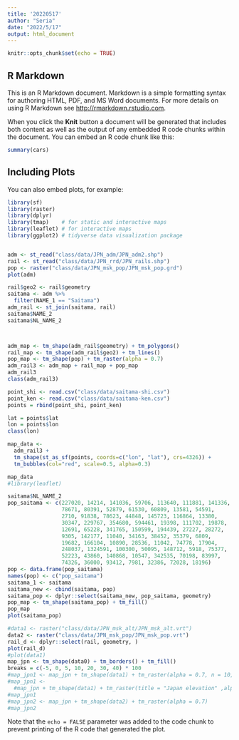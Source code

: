 ```yaml
---
title: '20220517'
author: "Seria"
date: "2022/5/17"
output: html_document
---
```


```r
knitr::opts_chunk$set(echo = TRUE)
```

## R Markdown

This is an R Markdown document. Markdown is a simple formatting syntax for authoring HTML, PDF, and MS Word documents. For more details on using R Markdown see <http://rmarkdown.rstudio.com>.

When you click the **Knit** button a document will be generated that includes both content as well as the output of any embedded R code chunks within the document. You can embed an R code chunk like this:

```r
summary(cars)
```

## Including Plots

You can also embed plots, for example:

```r
library(sf)
library(raster)
library(dplyr)
library(tmap)    # for static and interactive maps
library(leaflet) # for interactive maps
library(ggplot2) # tidyverse data visualization package


adm <- st_read("class/data/JPN_adm/JPN_adm2.shp")
rail <- st_read("class/data/JPN_rrd/JPN_rails.shp")
pop <- raster("class/data/JPN_msk_pop/JPN_msk_pop.grd")
plot(adm)

rail$geo2 <- rail$geometry
saitama <- adm %>%
  filter(NAME_1 == "Saitama") 
adm_rail <- st_join(saitama, rail)
saitama$NAME_2
saitama$NL_NAME_2



adm_map <- tm_shape(adm_rail$geometry) + tm_polygons()
rail_map <- tm_shape(adm_rail$geo2) + tm_lines()
pop_map <- tm_shape(pop) + tm_raster(alpha = 0.7)
adm_rail3 <- adm_map + rail_map + pop_map
adm_rail3
class(adm_rail3)

```

```r
point_shi <- read.csv("class/data/saitama-shi.csv")
point_ken <- read.csv("class/data/saitama-ken.csv")
points = rbind(point_shi, point_ken)

lat = points$lat
lon = points$lon
class(lon)

map_data <- 
  adm_rail3 +
  tm_shape(st_as_sf(points, coords=c("lon", "lat"), crs=4326)) +
  tm_bubbles(col="red", scale=0.5, alpha=0.3)

map_data  
#library(leaflet)

```

```r
saitama$NL_NAME_2
pop_saitama <- c(227020, 14214, 141036, 59706, 113640, 111881, 141336,
                 78671, 80391, 52879, 61530, 60809, 13581, 54591, 
                 2710, 91838, 78623, 44848, 145723, 116864, 13380,
                 30347, 229767, 354680, 594461, 19398, 111702, 19878,
                 12691, 65228, 341765, 150599, 194439, 27227, 28272,
                 9305, 142177, 11040, 34163, 38452, 35379, 6809,
                 19682, 166104, 10890, 28536, 11042, 74778, 17904,
                 248037, 1324591, 100300, 50095, 148712, 5918, 75377,
                 52223, 43860, 140868, 10547, 342535, 70198, 83997,
                 74326, 36000, 93412, 7981, 32386, 72028, 18196)
pop <- data.frame(pop_saitama)
names(pop) <- c("pop_saitama")
saitama_1 <- saitama
saitama_new <- cbind(saitama, pop) 
saitama_pop <- dplyr::select(saitama_new, pop_saitama, geometry)
pop_map <- tm_shape(saitama_pop) + tm_fill()
pop_map
plot(saitama_pop)
```


```r
#data1 <- raster("class/data/JPN_msk_alt/JPN_msk_alt.vrt")
data2 <- raster("class/data/JPN_msk_pop/JPN_msk_pop.vrt")
rail_d <- dplyr::select(rail, geometry, )
plot(rail_d)
#plot(data1)
map_jpn <- tm_shape(data0) + tm_borders() + tm_fill()
breaks = c(-5, 0, 5, 10, 20, 30, 40) * 100
#map_jpn1 <- map_jpn + tm_shape(data1) + tm_raster(alpha = 0.7, n = 10, palette = "OrRd")
#map_jpn1 <- 
  #map_jpn + tm_shape(data1) + tm_raster(title = "Japan elevation" ,alpha = 0.7, breaks = breaks)
#map_jpn1
#map_jpn2 <- map_jpn + tm_shape(data2) + tm_raster(alpha = 0.7)
#map_jpn2

```



Note that the `echo = FALSE` parameter was added to the code chunk to prevent printing of the R code that generated the plot.
